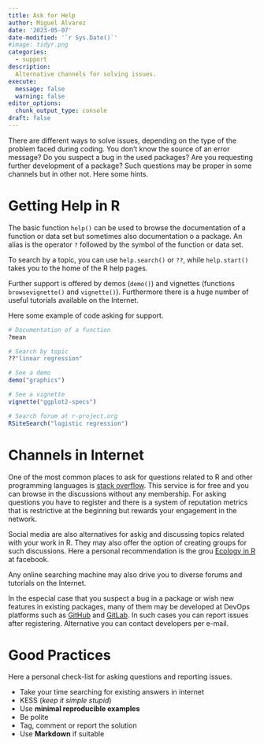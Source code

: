 ```yaml
---
title: Ask for Help
author: Miguel Alvarez
date: '2023-05-07'
date-modified: '`r Sys.Date()`'
#image: tidyr.png
categories:
  - support
description:
  Alternative channels for solving issues.
execute: 
  message: false
  warning: false
editor_options: 
  chunk_output_type: console
draft: false
---
```


There are different ways to solve issues, depending on the type of the problem
faced during coding.
You don't know the source of an error message? Do you suspect a bug in the used
packages? Are you requesting further development of a package? Such questions
may be proper in some channels but in other not. Here some hints.

# Getting Help in R

The basic function `help()` can be used to browse the documentation of a
function or data set but sometimes also documentation o a package.
An alias is the operator `?` followed by the symbol of the function or data
set.

To search by a topic, you can use `help.search()` or `??`, while
`help.start()` takes you to the home of the R help pages.

Further support is offered by demos (`demo()`) and vignettes
(functions `browsevignette()` and `vignette()`).
Furthermore there is a huge number of useful tutorials available on the
Internet.

Here some example of code asking for support.

```r
# Documentation of a function
?mean

# Search by topic
??"linear regression"

# See a demo
demo("graphics")

# See a vignette
vignette("ggplot2-specs")

# Search forum at r-project.org
RSiteSearch("logistic regression")
```

# Channels in Internet

One of the most common places to ask for questions related to R and other
programming languages is [stack overflow](https://stackoverflow.com/).
This service is for free and you can browse in the discussions without any
membership.
For asking questions you have to register and there is a system of reputation
metrics that is restrictive at the beginning but rewards your engagement in the
network.

Social media are also alternatives for askig and discussing topics related with
your work in R. They may also offer the option of creating groups for such
discussions. Here a personal recommendation is the grou
[Ecology in R](https://www.facebook.com/groups/302253597304209) at facebook.

Any online searching machine may also drive you to diverse forums and tutorials
on the Internet.

In the especial case that you suspect a bug in a package or wish new features
in existing packages, many of them may be developed at DevOps platforms such as
[GitHub](https://github.com/) and [GitLab](https://about.gitlab.com/). In such
cases you can report issues after registering. Alternative you can contact
developers per e-mail.

# Good Practices

Here a personal check-list for asking questions and reporting issues.

- Take your time searching for existing answers in internet
- KESS (*keep it simple stupid*)
- Use **minimal reproducible examples**
- Be polite
- Tag, comment or report the solution
- Use **Markdown** if suitable
